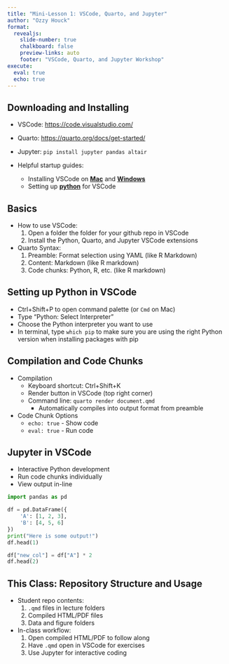 ```yaml
---
title: "Mini-Lesson 1: VSCode, Quarto, and Jupyter"
author: "Ozzy Houck"
format:
  revealjs:
    slide-number: true
    chalkboard: false 
    preview-links: auto
    footer: "VSCode, Quarto, and Jupyter Workshop"
execute:
  eval: true
  echo: true
---
```


## Downloading and Installing

-   VSCode: <https://code.visualstudio.com/>

-   Quarto: <https://quarto.org/docs/get-started/>

-   Jupyter: `pip install jupyter pandas altair`

-   Helpful startup guides:

    -   Installing VSCode on [**Mac**](https://code.visualstudio.com/docs/languages/python) and [**Windows**](https://code.visualstudio.com/docs/languages/python)
    -   Setting up [**python**](https://code.visualstudio.com/docs/languages/python) for VSCode

## Basics

<!-- How to comment --->

<!-- Notice how both numbering methods work --->

-   How to use VSCode:
    1.  Open a folder the folder for your github repo in VSCode
    2.  Install the Python, Quarto, and Jupyter VSCode extensions
-   Quarto Syntax:
    1.  Preamble: Format selection using YAML (like R Markdown)
    2.  Content: Markdown (like R markdown)
    3.  Code chunks: Python, R, etc. (like R markdown)

## Setting up Python in VSCode

-   Ctrl+Shift+P to open command palette (or `Cmd` on Mac)
-   Type "Python: Select Interpreter"
-   Choose the Python interpreter you want to use
-   In terminal, type `which pip` to make sure you are using the right Python version when installing packages with pip

## Compilation and Code Chunks

-   Compilation
    -   Keyboard shortcut: Ctrl+Shift+K
    -   Render button in VSCode (top right corner)
    -   Command line: `quarto render document.qmd`
        -   Automatically compiles into output format from preamble
-   Code Chunk Options
    -   `echo: true` - Show code
    -   `eval: true` - Run code

## Jupyter in VSCode

-   Interactive Python development
-   Run code chunks individually
-   View output in-line

```python
import pandas as pd

df = pd.DataFrame({
    'A': [1, 2, 3],
    'B': [4, 5, 6]
})
print("Here is some output!")
df.head(1)

df["new_col"] = df["A"] * 2
df.head(2)
```

## This Class: Repository Structure and Usage

-   Student repo contents:
    1.  `.qmd` files in lecture folders
    2.  Compiled HTML/PDF files
    3.  Data and figure folders
-   In-class workflow:
    1.  Open compiled HTML/PDF to follow along
    2.  Have `.qmd` open in VSCode for exercises
    3.  Use Jupyter for interactive coding

```{=html}
<!--  Alternative YAML
---
  revealjs:
    slide-number: true
    chalkboard: false 
    preview-links: auto
    footer: "VSCode, Quarto, and Jupyter Workshop"
  html:
    toc: true
    number-sections: true
    html-math-method: katex
  beamer:
    theme: Madrid
    colortheme: dolphin
    fonttheme: structurebold
    navigation: horizontal
    section-titles: true
  pdf:
    documentclass: article
    papersize: letter
    toc: true
    number-sections: true
    colorlinks: true
--- -->
```